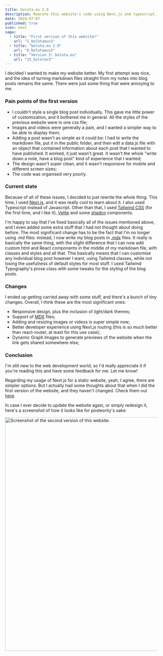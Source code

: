 ```yaml
---
title: bolota.eu 2.0
description: Rewrote this website's code using Next.js and typescript.
date: 2024-07-07
published: true
icon: next
saga:
  - title: "First version of this website!"
    url: "1_bolotaeuv1"
  - title: "bolota.eu 2.0"
    url: "6_bolotaeuv2"
  - title: "Version 3: bolota.eu"
    url: "15_bolotav3"
---
```


I decided I wanted to make my website better. My first attempt was nice, and the idea of turning markdown files straight from my notes into blog posts remains the same. There were just some thing that were annoying to me.

### Pain points of the first version
- I couldn't style a single blog post individually. This gave me little power of customization, and it bothered me in general. All the styles of the previous website were in one css file;
- Images and videos were generally a pain, and I wanted a simpler way to be able to display them;
- Adding a post wasn't as simple as it could be: I had to write the markdown file, put it in the public folder, and then edit a data.js file with an object that contained information about each post that I wanted to have published. It worked, it just wasn't great. It wasn't the whole "write down a note, have a blog post" kind of experience that I wanted;
- The design wasn't super clean, and it wasn't responsive for mobile and different screen sizes;
- The code was organised very poorly.

### Current state
Because of all of these issues, I decided to just rewrite the whole thing. This time, I used <a className="link" target="_blank" href="https://nextjs.org/">Next.js</a>, and it was really cool to learn about it. I also used Typescript instead of Javascript. Other than that, I used <a className="link" target="_blank" href="https://tailwindcss.com/">Tailwind CSS</a> (for the first time, and I like it), <a className="link" target="_blank" href="https://velite.js.org/">Velite</a> and some <a className="link" target="_blank" href="https://ui.shadcn.com/">shadcn</a> components.

I'm happy to say that I've fixed basically all of the issues mentioned above, and I even added some extra stuff that I had not thought about doing before. The most significant change has to be the fact that I'm no longer using .md files: instead, I now write my blog posts in <a className="link" target="_blank" href="https://mdxjs.com/">.mdx</a> files. It really is basically the same thing, with the slight difference that I can now add custom html and React components in the middle of my markdown file, with classes and styles and all that. This basically means that I can customise any individual blog post however I want, using Tailwind classes, while not losing the usefulness of default styles for most stuff. I used Tailwind Typography's prose class with some tweaks for the styling of the blog posts.

### Changes
I ended up getting carried away with some stuff, and there's a bunch of tiny changes. Overall, I think these are the most significant ones:
- Responsive design, plus the inclusion of light/dark themes;
- Support of <a className="link" target="_blank" href="https://mdxjs.com/">MDX</a> files;
- Adding and resizing images or videos is super simple now;
- Better developer experience using Next.js routing (this is so much better than react-router, at least for this use case);
- Dynamic Graph Images to generate previews of the website when the link gets shared somewhere else;

### Conclusion
I'm still new to the web development world, so I'd really appreciate it if you're reading this and have some feedback for me. Let me know!

Regarding my usage of Next.js for a static website, yeah, I agree, there are simpler options. But I actually had some thoughts about that when I did the first version of the website, and they haven't changed. Check them out <a href="/posts/1_bolotaeuv1" className="link">here</a>.

In case I ever decide to update the website again, or simply redesign it, here's a screenshot of how it looks like for posteority's sake:

<img className="border-2 border-border rounded-md" src="https://utfs.io/f/If0ZI6Cx8kn0Ef0P1WQizpcrCZWUH0jh5G4Dn6S3xY7f2I8l" width="768" alt="Screenshot of the second version of this website." />

